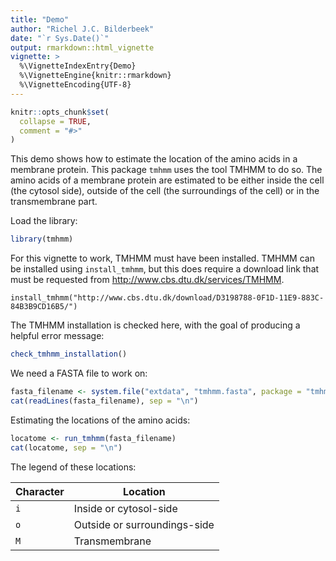 ```yaml
---
title: "Demo"
author: "Richel J.C. Bilderbeek"
date: "`r Sys.Date()`"
output: rmarkdown::html_vignette
vignette: >
  %\VignetteIndexEntry{Demo}
  %\VignetteEngine{knitr::rmarkdown}
  %\VignetteEncoding{UTF-8}
---
```


```r
knitr::opts_chunk$set(
  collapse = TRUE,
  comment = "#>"
)
```

This demo shows how to estimate the location of the amino acids in a
membrane protein. This package `tmhmm` uses the tool TMHMM to do so.
The amino acids of a membrane protein are estimated to be either
inside the cell (the cytosol side), outside of the cell (the surroundings
of the cell) or in the transmembrane part.

Load the library:

```r
library(tmhmm)
```

For this vignette to work, TMHMM must have been installed.
TMHMM can be installed using `install_tmhmm`, but this does
require a download link that must be requested from 
[http://www.cbs.dtu.dk/services/TMHMM](http://www.cbs.dtu.dk/services/TMHMM).

```
install_tmhmm("http://www.cbs.dtu.dk/download/D3198788-0F1D-11E9-883C-84B3B9CD16B5/")
```

The TMHMM installation is checked here, with the goal of producing a helpful
error message:

```r
check_tmhmm_installation()
```

We need a FASTA file to work on:

```r
fasta_filename <- system.file("extdata", "tmhmm.fasta", package = "tmhmm")
cat(readLines(fasta_filename), sep = "\n")
```

Estimating the locations of the amino acids:

```r
locatome <- run_tmhmm(fasta_filename)
cat(locatome, sep = "\n")
```

The legend of these locations:

Character|Location
---|---
`i`|Inside or cytosol-side
`o`|Outside or surroundings-side
`M`|Transmembrane